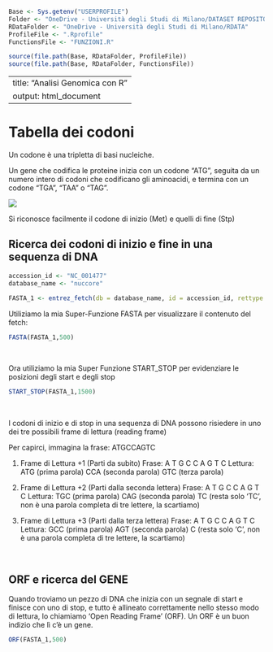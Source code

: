 ```r

Base <- Sys.getenv("USERPROFILE")
Folder <- "OneDrive - Università degli Studi di Milano/DATASET REPOSITORY"
RDataFolder <- "OneDrive - Università degli Studi di Milano/RDATA"
ProfileFile <- ".Rprofile"
FunctionsFile <- "FUNZIONI.R"

source(file.path(Base, RDataFolder, ProfileFile))
source(file.path(Base, RDataFolder, FunctionsFile))
```


---
title: "Analisi Genomica con R"
output: html_document
---

# Tabella dei codoni

Un codone è una tripletta di basi nucleiche.

Un gene che codifica le proteine inizia con un codone "ATG", seguita da un numero intero di codoni  che codificano gli aminoacidi, e termina con un codone "TGA", "TAA" o "TAG". 

![](Tablecode.png)

Si riconosce facilmente il codone di inizio (Met) e quelli di fine (Stp)


## Ricerca dei codoni di inizio e fine in una sequenza di DNA 

```r
accession_id <- "NC_001477"
database_name <- "nuccore"

FASTA_1 <- entrez_fetch(db = database_name, id = accession_id, rettype = "fasta", retmode = "text")
```

Utiliziamo la mia Super-Funzione FASTA per visualizzare il contenuto del fetch:

```r
FASTA(FASTA_1,500)
```

<br>

Ora utiliziamo la mia Super Funzione START_STOP per evidenziare le posizioni degli start e degli stop

```r
START_STOP(FASTA_1,1500)
```

<br>

I codoni di inizio e di stop in una sequenza di DNA possono risiedere in uno dei tre possibili frame di lettura (reading frame)

Per capirci, immagina la frase: ATGCCAGTC

1. Frame di Lettura +1 (Parti da subito)
Frase: A T G C C A G T C
Lettura:
ATG (prima parola)
CCA (seconda parola)
GTC (terza parola)

2. Frame di Lettura +2 (Parti dalla seconda lettera)
Frase: A T G C C A G T C
Lettura:
TGC (prima parola)
CAG (seconda parola)
TC (resta solo 'TC', non è una parola completa di tre lettere, la scartiamo)


3. Frame di Lettura +3 (Parti dalla terza lettera)
Frase: A T G C C A G T C 
Lettura:
GCC (prima parola)
AGT (seconda parola)
C (resta solo 'C', non è una parola completa di tre lettere, la scartiamo)

<br>

## ORF e ricerca del GENE

Quando troviamo un pezzo di DNA che inizia con un segnale di start e finisce con uno di stop, e tutto è allineato correttamente nello stesso modo di lettura, lo chiamiamo 'Open Reading Frame' (ORF). Un ORF è un buon indizio che lì c'è un gene.

```r
ORF(FASTA_1,500)
```

































